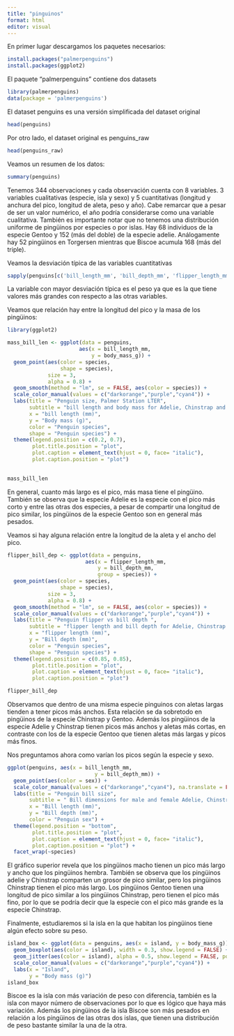 ```yaml
---
title: "pinguinos"
format: html
editor: visual
---
```


En primer lugar descargamos los paquetes necesarios:

```r
install.packages("palmerpenguins")
install.packages(ggplot2)

```

El paquete "palmerpenguins" contiene dos datasets

```r
library(palmerpenguins)
data(package = 'palmerpenguins')
```

El dataset penguins es una versión simplificada del dataset original

```r
head(penguins)
```

Por otro lado, el dataset original es penguins_raw

```r
head(penguins_raw)
```

Veamos un resumen de los datos:

```r
summary(penguins)

```

Tenemos 344 observaciones y cada observación cuenta con 8 variables. 3 variables cualitativas (especie, isla y sexo) y 5 cuantitativas (longitud y anchura del pico, longitud de aleta, peso y año). Cabe remarcar que a pesar de ser un valor numérico, el año podría considerarse como una variable cualitativa. También es importante notar que no tenemos una distribución uniforme de pingüinos por especies o por islas. Hay 68 individuos de la especie Gentoo y 152 (más del doble) de la especie adelie. Análogamente hay 52 pingüinos en Torgersen mientras que Biscoe acumula 168 (más del triple).

Veamos la desviación típica de las variables cuantitativas

```r
sapply(penguins[c('bill_length_mm', 'bill_depth_mm', 'flipper_length_mm', 'body_mass_g')], sd, na.rm=T)
```

La variable con mayor desviación típica es el peso ya que es la que tiene valores más grandes con respecto a las otras variables.

Veamos que relación hay entre la longitud del pico y la masa de los pingüinos:

```r
library(ggplot2)

mass_bill_len <- ggplot(data = penguins, 
                       aes(x = bill_length_mm,
                           y = body_mass_g)) +
  geom_point(aes(color = species, 
                 shape = species),
             size = 3,
             alpha = 0.8) +
  geom_smooth(method = "lm", se = FALSE, aes(color = species)) +
  scale_color_manual(values = c("darkorange","purple","cyan4")) +
  labs(title = "Penguin size, Palmer Station LTER",
       subtitle = "bill length and body mass for Adelie, Chinstrap and Gentoo Penguins",
       x = "bill length (mm)",
       y = "Body mass (g)",
       color = "Penguin species",
       shape = "Penguin species") +
  theme(legend.position = c(0.2, 0.7),
        plot.title.position = "plot",
        plot.caption = element_text(hjust = 0, face= "italic"),
        plot.caption.position = "plot")
 

mass_bill_len
```

En general, cuanto más largo es el pico, más masa tiene el pingüino. También se observa que la especie Adelie es la especie con el pico más corto y entre las otras dos especies, a pesar de compartir una longitud de pico similar, los pingüinos de la especie Gentoo son en general más pesados.

Veamos si hay alguna relación entre la longitud de la aleta y el ancho del pico.

```r
flipper_bill_dep <- ggplot(data = penguins,
                         aes(x = flipper_length_mm,
                             y = bill_depth_mm,
                             group = species)) +
  geom_point(aes(color = species, 
                 shape = species),
             size = 3,
             alpha = 0.8) +
  geom_smooth(method = "lm", se = FALSE, aes(color = species)) +
  scale_color_manual(values = c("darkorange","purple","cyan4")) +
  labs(title = "Penguin flipper vs bill depth ",
       subtitle = "flipper length and bill depth for Adelie, Chinstrap and Gentoo Penguins at Palmer Station LTER",
       x = "flipper length (mm)",
       y = "Bill depth (mm)",
       color = "Penguin species",
       shape = "Penguin species") +
  theme(legend.position = c(0.85, 0.85),
        plot.title.position = "plot",
        plot.caption = element_text(hjust = 0, face= "italic"),
        plot.caption.position = "plot")

flipper_bill_dep
```

Observamos que dentro de una misma especie pinguinos con aletas largas tienden a tener picos más anchos. Esta relación se da sobretodo en pingüinos de la especie Chinstrap y Gentoo. Además los pingüinos de la especie Adelie y Chinstrap tienen picos más anchos y aletas más cortas, en contraste con los de la especie Gentoo que tienen aletas más largas y picos más finos.

Nos preguntamos ahora como varían los picos según la especie y sexo.

```r

ggplot(penguins, aes(x = bill_length_mm,
                            y = bill_depth_mm)) +
  geom_point(aes(color = sex)) +
  scale_color_manual(values = c("darkorange","cyan4"), na.translate = FALSE) +
  labs(title = "Penguin bill size",
       subtitle = " Bill dimensions for male and female Adelie, Chinstrap and Gentoo Penguins at Palmer Station LTER",
       x = "Bill length (mm)",
       y = "Bill depth (mm)",
       color = "Penguin sex") +
  theme(legend.position = "bottom",
        plot.title.position = "plot",
        plot.caption = element_text(hjust = 0, face= "italic"),
        plot.caption.position = "plot") +
  facet_wrap(~species)
```

El gráfico superior revela que los pingüinos macho tienen un pico más largo y ancho que los pingüinos hembra. También se observa que los pingüinos adelie y Chinstrap comparten un grosor de pico similar, pero los pingüinos Chinstrap tienen el pico más largo. Los pingüinos Gentoo tienen una longitud de pico similar a los pingüinos Chinstrap, pero tienen el pico más fino, por lo que se podría decir que la especie con el pico más grande es la especie Chinstrap.

Finalmente, estudiaremos si la isla en la que habitan los pingüinos tiene algún efecto sobre su peso.

```r
island_box <- ggplot(data = penguins, aes(x = island, y = body_mass_g)) +
  geom_boxplot(aes(color = island), width = 0.3, show.legend = FALSE) +
  geom_jitter(aes(color = island), alpha = 0.5, show.legend = FALSE, position = position_jitter(width = 0.2, seed = 0)) +
  scale_color_manual(values = c("darkorange","purple","cyan4")) +
  labs(x = "Island",
       y = "Body mass (g)")
island_box

```

Biscoe es la isla con más variación de peso con diferencia, también es la isla con mayor número de observaciones por lo que es lógico que haya más variación. Además los pingüinos de la isla Biscoe son más pesados en relación a los pingüinos de las otras dos islas, que tienen una distribución de peso bastante similar la una de la otra.
